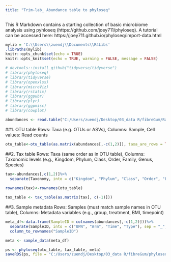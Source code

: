 ```yaml
---
title: "Trim-lab_ Abundance table to phyloseq"
---
```

This R Markdown contains a starting collection of basic microbiome analysis using pyhloseq (https://github.com/joey711/phyloseq). A tutorial can be accessed here: https://joey711.github.io/phyloseq/import-data.html

```r
mylib = 'C:\\Users\\zuendj\\Documents\\R4Libs'
.libPaths(mylib)
knitr::opts_chunk$set(echo = TRUE)
knitr::opts_knit$set(echo = TRUE, warning = FALSE, message = FALSE)

# devtools::install_github("tidyverse/tidyverse") 
# library(phyloseq)
# library(tidyverse)
# library(openxlsx)
# library(microViz)
# library(rstatix)
# library(ggpubr)
# library(plyr)
# library(ggpmisc)
# library(cowplot)
```

```r
abundances <- read.table("C:/Users/zuendj/Desktop/03_data R/fibreGum/Raw_abundances_fibregum_SequencingRun1.csv", sep = ";", header = TRUE)
```

##1. OTU table
Rows: Taxa (e.g. OTUs or ASVs), Columns: Sample, Cell values: Read counts

```r
otu_table<-otu_table(as.matrix(abundances[,-c(1,2)]), taxa_are_rows = TRUE)
```

##2. Tax table
Rows: Taxa (same order as in OTU table), Columns: Taxonomic levels (e.g., Kingdom, Phylum, Class, Order, Family, Genus, Species)

```r
tax<-abundances[,c(1,2)]%>%
  separate(Taxonomy, into = c("Kingdom", "Phylum", "Class", "Order", "Family", "Genus", "Species"), sep = ";\\s*", remove = T)
  
rownames(tax)<-rownames(otu_table)

tax_table <- tax_table(as.matrix(tax[, c(-1)]))
```

##3. Sample metadata
Rows: Samples (must match sample names in OTU table), Columns: Metadata variables (e.g., group, treatment, BMI, timepoint)

```r
meta_df<-data.frame(SampleID = colnames(abundances[,-c(1,2)]))%>%
  separate(SampleID, into = c("UPN", "Arm", "Time", "Type"), sep = "_", remove = F)%>%
  column_to_rownames("SampleID")

meta <- sample_data(meta_df)
```

```r
ps <- phyloseq(otu_table, tax_table, meta)
saveRDS(ps, file = "C:/Users/zuendj/Desktop/03_data R/fibreGum/phyloseq_FibreGum_Run1.rds")
```


